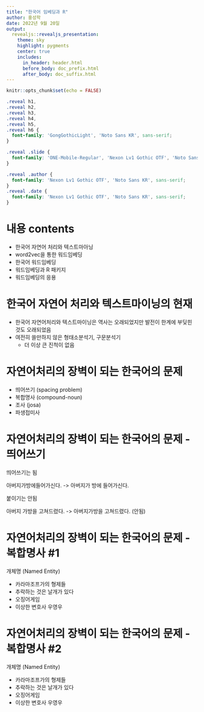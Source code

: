 ```yaml
---
title: "한국어 임베딩과 R"
author: 홍성학
date: 2022년 9월 20일
output: 
  revealjs::revealjs_presentation:
    theme: sky
    highlight: pygments
    center: true
    includes:
      in_header: header.html
      before_body: doc_prefix.html
      after_body: doc_suffix.html
---
```

```r
knitr::opts_chunk$set(echo = FALSE)
```
<style>
@import url('https://fonts.googleapis.com/css2?family=Noto+Sans+KR:wght@100;300;400;500;700;900&display=swap');

@font-face {
    font-family: 'NEXON Lv1 Gothic OTF';
    src: url('https://cdn.jsdelivr.net/gh/projectnoonnu/noonfonts_20-04@2.1/NEXON Lv1 Gothic OTF.woff') format('woff');
    font-weight: normal;
    font-style: normal;
}

@font-face {
    font-family: 'GongGothicMedium';
    src: url('https://cdn.jsdelivr.net/gh/projectnoonnu/noonfonts_20-10@1.0/GongGothicMedium.woff') format('woff');
    font-weight: normal;
    font-style: normal;
}
@font-face {
    font-family: 'GongGothicBold';
    src: url('https://cdn.jsdelivr.net/gh/projectnoonnu/noonfonts_20-10@1.0/GongGothicBold.woff') format('woff');
    font-weight: normal;
    font-style: normal;
}
@font-face {
    font-family: 'GongGothicLight';
    src: url('https://cdn.jsdelivr.net/gh/projectnoonnu/noonfonts_20-10@1.0/GongGothicLight.woff') format('woff');
    font-weight: normal;
    font-style: normal;
}

@font-face {
    font-family: 'ONE-Mobile-Regular';
    src: url('https://cdn.jsdelivr.net/gh/projectnoonnu/noonfonts_2105_2@1.0/ONE-Mobile-Regular.woff') format('woff');
    font-weight: normal;
    font-style: normal;
}
@font-face {
    font-family: 'ONE-Mobile-Title';
    src: url('https://cdn.jsdelivr.net/gh/projectnoonnu/noonfonts_2105_2@1.0/ONE-Mobile-Title.woff') format('woff');
    font-weight: normal;
    font-style: normal;
}
</style>
```css
.reveal h1,
.reveal h2,
.reveal h3,
.reveal h4,
.reveal h5,
.reveal h6 {
  font-family: 'GongGothicLight', 'Noto Sans KR', sans-serif;
}

.reveal .slide {
  font-family: 'ONE-Mobile-Regular', 'Nexon Lv1 Gothic OTF', 'Noto Sans KR', sans-serif;
}

.reveal .author {
  font-family: 'Nexon Lv1 Gothic OTF', 'Noto Sans KR', sans-serif;
}
.reveal .date {
  font-family: 'Nexon Lv1 Gothic OTF', 'Noto Sans KR', sans-serif;
}
```

내용 contents
========================================================

- 한국어 자연어 처리와 텍스트마아닝
- word2vec을 통한 워드임베딩
- 한국어 워드임베딩
- 워드임베딩과 R 패키지
- 워드임베딩의 응용

한국어 자연어 처리와 텍스트마이닝의 현재 
========================================================

- 한국어 자연어처리와 텍스트마이닝은 역사는 오래되었지만 발전이 한계에 부딪힌 것도 오래되었음
- 여전히 쓸만하지 않은 형태소분석기, 구문분석기
    - 더 이상 큰 진척이 없음

자연어처리의 장벽이 되는 한국어의 문제
========================================================

- 띄어쓰기 (spacing problem)
- 복합명사 (compound-noun)
- 조사 (josa)
- 파생접미사

자연어처리의 장벽이 되는 한국어의 문제 - 띄어쓰기
========================================================

띄어쓰기는 됨

아버지가방에들어가신다. -> 아버지가 방에 들어가신다.

붙이기는 안됨

아버지 가방을 고쳐드렸다. -> 아버지가방을 고쳐드렸다. (안됨)

자연어처리의 장벽이 되는 한국어의 문제 - 복합명사 #1
========================================================

개체명 (Named Entity)

- 카라마조프가의 형제들
- 추락하는 것은 날개가 있다
- 오징어게임
- 이상한 변호사 우영우

자연어처리의 장벽이 되는 한국어의 문제 - 복합명사 #2
========================================================

개체명 (Named Entity)

- 카라마조프가의 형제들
- 추락하는 것은 날개가 있다
- 오징어게임
- 이상한 변호사 우영우
